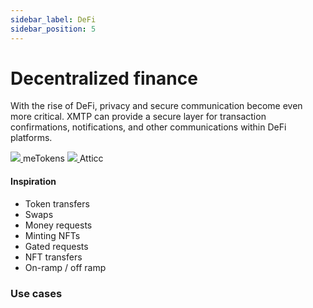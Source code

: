 ```yaml
---
sidebar_label: DeFi
sidebar_position: 5
---
```



# Decentralized finance

With the rise of DeFi, privacy and secure communication become even more critical. XMTP can provide a secure layer for transaction confirmations, notifications, and other communications within DeFi platforms.

<div class="chain-list">
  <a href="https://metokens.com/" class="chain-item">
    <img src={metokens} />
    <a>meTokens</a>
  </a>
  <a href="https://atticc.xyz/" class="chain-item">
    <img src={attic} />
    <a>Atticc</a>
  </a>
</div>

#### Inspiration

- Token transfers
- Swaps
- Money requests
- Minting NFTs
- Gated requests
- NFT transfers
- On-ramp / off ramp

### Use cases


<Usecases />
